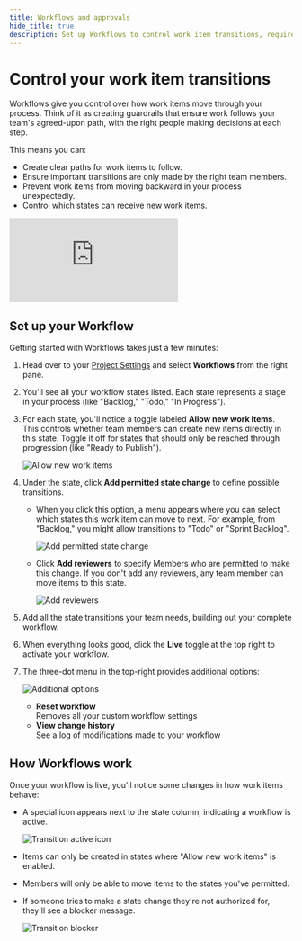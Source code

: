 ```yaml
---
title: Workflows and approvals
hide_title: true
description: Set up Workflows to control work item transitions, require approval from specific reviewers, and ensure work follows your team's established processes.
---
```



<div className="tag-wrapper">
  <h1>Control your work item transitions</h1>
  <Tags tags={[{ name: "Business", link: "https://plane.so/pricing", additionalClass: "business" }]} />
</div>

Workflows give you control over how work items move through your process. Think of it as creating guardrails that ensure work follows your team's agreed-upon path, with the right people making decisions at each step.

This means you can:

- Create clear paths for work items to follow.
- Ensure important transitions are only made by the right team members.
- Prevent work items from moving backward in your process unexpectedly.
- Control which states can receive new work items.

<div style={{ position: "relative", paddingBottom: "calc(56.67989417989418% + 41px)", height: "0", width: "100%" }}>
  <iframe
    src="https://demo.arcade.software/F2dAIS5BLVXcbgWUCQgl?embed&embed_mobile=tab&embed_desktop=inline&show_copy_link=true"
    frameborder="0"
    loading="lazy"
    webkitallowfullscreen
    mozallowfullscreen
    allowfullscreen
    style={{ position: "absolute", top: "0", left: "0", width: "100%", height: "100%", colorScheme: "light" }}
    title="Set up your workspace"
  ></iframe>
</div>

## Set up your Workflow

Getting started with Workflows takes just a few minutes:

1. Head over to your [Project Settings](https://docs.plane.so/core-concepts/projects/overview#configure-project-settings) and select **Workflows** from the right pane.

2. You'll see all your workflow states listed. Each state represents a stage in your process (like "Backlog," "Todo," "In Progress").

3. For each state, you'll notice a toggle labeled **Allow new work items**. This controls whether team members can create new items directly in this state. Toggle it off for states that should only be reached through progression (like "Ready to Publish").
   
   ![Allow new work items](https://media.docs.plane.so/workflows/allow-new-work-items.webp#hero)

4. Under the state, click **Add permitted state change** to define possible transitions.
   - When you click this option, a menu appears where you can select which states this work item can move to next. For example, from "Backlog," you might allow transitions to "Todo" or "Sprint Backlog".
     
     ![Add permitted state change](https://media.docs.plane.so/workflows/add-state-change.webp#hero)

   - Click **Add reviewers** to specify Members who are permitted to make this change. If you don't add any reviewers, any team member can move items to this state.
     
     ![Add reviewers](https://media.docs.plane.so/workflows/add-reviewers.webp#hero)

5. Add all the state transitions your team needs, building out your complete workflow.

6. When everything looks good, click the **Live** toggle at the top right to activate your workflow.

7. The three-dot menu in the top-right provides additional options:
   
   ![Additional options](https://media.docs.plane.so/workflows/additional-options.webp#hero)
   - **Reset workflow**  
     Removes all your custom workflow settings
   - **View change history**  
     See a log of modifications made to your workflow

## How Workflows work

Once your workflow is live, you'll notice some changes in how work items behave:

- A special icon appears next to the state column, indicating a workflow is active.
  
  ![Transition active icon](https://media.docs.plane.so/workflows/transition-change-icon.webp#hero)
- Items can only be created in states where "Allow new work items" is enabled.
- Members will only be able to move items to the states you've permitted.
- If someone tries to make a state change they're not authorized for, they'll see a blocker message.
  
  ![Transition blocker](https://media.docs.plane.so/workflows/transition-blocker.webp#hero)
